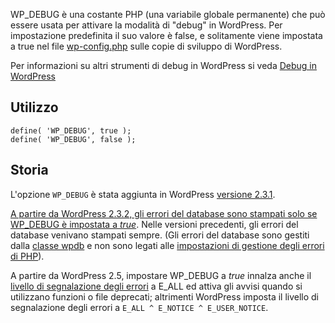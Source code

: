 {{Languages|
{{en|WP_DEBUG}}
{{it|WP_DEBUG}}
}}

WP_DEBUG è una costante PHP (una variabile globale permanente) che può essere usata per attivare la modalità di "debug" in WordPress. Per impostazione predefinita il suo valore è false, e solitamente viene impostata a true nel file [[it:Modificare_wp-config.php|wp-config.php]] sulle copie di sviluppo di WordPress.

Per informazioni su altri strumenti di debug in WordPress si veda [[it:Debug in WordPress|Debug in WordPress]]

== Utilizzo ==

 define( 'WP_DEBUG', true );
 define( 'WP_DEBUG', false );

{{Note|I valori <var>true</var> e <var>false</var> nell'esempio non sono inseriti tra apici (') in quanto sono valori booleani. Se si imposta WP_DEBUG a 'false' verrà interpretato come true in quanto è una stringa e non un booleano.}}

== Storia ==
L'opzione <tt>WP_DEBUG</tt> è stata aggiunta in WordPress [[Version 2.3.1|versione 2.3.1]].

[http://trac.wordpress.org/ticket/5473 A partire da WordPress 2.3.2, gli errori del database sono stampati solo se WP_DEBUG è impostata a <var>true</var>]. Nelle versioni precedenti, gli errori del database venivano stampati sempre. (Gli errori del database sono gestiti dalla [[it:Riferimento_classi/wpdb|classe wpdb]] e non sono legati alle [http://www.php.net/errorfunc impostazioni di gestione degli errori di PHP]).

A partire da WordPress 2.5, impostare WP_DEBUG a <var>true</var> innalza anche il [http://www.php.net/error-reporting livello di segnalazione degli errori] a E_ALL ed attiva gli avvisi quando si utilizzano funzioni o file deprecati; altrimenti WordPress imposta il livello di segnalazione degli errori a <tt>E_ALL ^ E_NOTICE ^ E_USER_NOTICE</tt>.